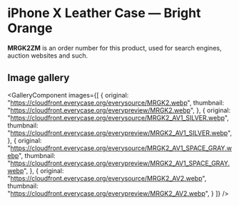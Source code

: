 
# iPhone X Leather Case — Bright Orange

<Callout type='info' emoji='👉🏻'>**MRGK2ZM** is an order number for this product, used for search engines, auction websites and such.</Callout>

## Image gallery

<GalleryComponent
    images={[
      {
        original: "https://cloudfront.everycase.org/everysource/MRGK2.webp",
        thumbnail: "https://cloudfront.everycase.org/everypreview/MRGK2.webp",
      },
      {
        original: "https://cloudfront.everycase.org/everysource/MRGK2_AV1_SILVER.webp",
        thumbnail: "https://cloudfront.everycase.org/everypreview/MRGK2_AV1_SILVER.webp",
      },
      {
        original: "https://cloudfront.everycase.org/everysource/MRGK2_AV1_SPACE_GRAY.webp",
        thumbnail: "https://cloudfront.everycase.org/everypreview/MRGK2_AV1_SPACE_GRAY.webp",
      },
      {
        original: "https://cloudfront.everycase.org/everysource/MRGK2_AV2.webp",
        thumbnail: "https://cloudfront.everycase.org/everypreview/MRGK2_AV2.webp",
      }
    ]}
  />
